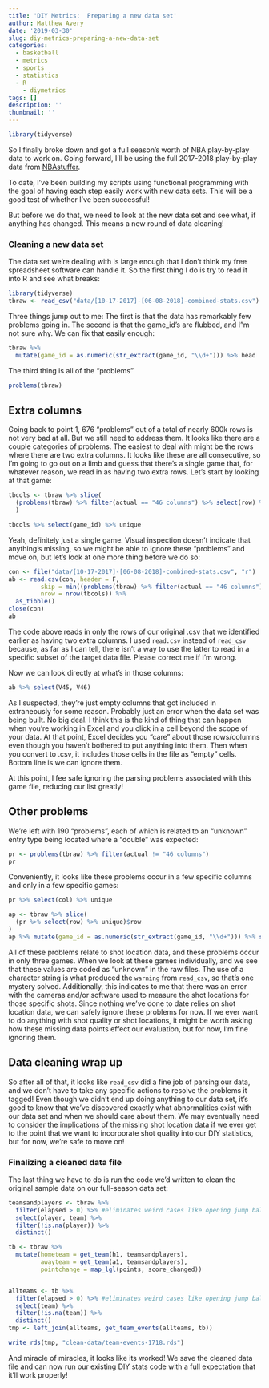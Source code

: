```yaml
---
title: 'DIY Metrics:  Preparing a new data set'
author: Matthew Avery
date: '2019-03-30'
slug: diy-metrics-preparing-a-new-data-set
categories:   
  - basketball
  - metrics
  - sports
  - statistics
  - R
    - diymetrics
tags: []
description: ''
thumbnail: ''
---
```


```r
library(tidyverse)

```

So I finally broke down and got a full season's worth of NBA play-by-play data to work on. Going forward, I'll be using the full 2017-2018 play-by-play data from <a href = "https://www.nbastuffer.com/analytics101/playbyplay-data/">NBAstuffer</a>. 

To date, I've been building my scripts using functional programming with the goal of having each step easily work with new data sets. This will be a good test of whether I've been successful!

But before we do that, we need to look at the new data set and see what, if anything has changed. This means a new round of data cleaning! 

### Cleaning a new data set

The data set we're dealing with is large enough that I don't think my free spreadsheet software can handle it. So the first thing I do is try to read it into R and see what breaks:

```r
library(tidyverse)
tbraw <- read_csv("data/[10-17-2017]-[06-08-2018]-combined-stats.csv")

```

Three things jump out to me:  The first is that the data has remarkably few problems going in. The second is that the game_id's are flubbed, and I"m not sure why. We can fix that easily enough:

```r
tbraw %>% 
  mutate(game_id = as.numeric(str_extract(game_id, "\\d+"))) %>% head
```

The third thing is all of the "problems"

```r
problems(tbraw)
```

## Extra columns 
Going back to point 1, 676 "problems" out of a total of nearly 600k rows is not very bad at all. But we still need to address them. It looks like there are a couple categories of problems. The easiest to deal with might be the rows where there are two extra columns. It looks like these are all consecutive, so I'm going to go out on a limb and guess that there's a single game that, for whatever reason, we read in as having two extra rows. Let's start by looking at that game:

```r
tbcols <- tbraw %>% slice(
  (problems(tbraw) %>% filter(actual == "46 columns") %>% select(row) %>% unique)$row
  ) 

tbcols %>% select(game_id) %>% unique

```

Yeah, definitely just a single game.  Visual inspection doesn't indicate that anything's missing, so we might be able to ignore these "problems" and move on, but let's look at one more thing before we do so:

```r
con <- file("data/[10-17-2017]-[06-08-2018]-combined-stats.csv", "r")
ab <- read.csv(con, header = F,
         skip = min((problems(tbraw) %>% filter(actual == "46 columns") %>% select(row) %>% unique)$row),
         nrow = nrow(tbcols)) %>% 
  as_tibble()
close(con)
ab
```

The code above reads in only the rows of our original .csv that we identified earlier as having two extra columns. I used `read.csv` instead of `read_csv` because, as far as I can tell, there isn't a way to use the latter to read in a specific subset of the target data file. Please correct me if I'm wrong.

Now we can look directly at what's in those columns:

```r
ab %>% select(V45, V46)
```

As I suspected, they're just empty columns that got included in extraneously for some reason. Probably just an error when the data set was being built. No big deal. I think this is the kind of thing that can happen when you're working in Excel and you click in a cell beyond the scope of your data. At that point, Excel decides you "care" about those rows/columns even though you haven't bothered to put anything into them. Then when you convert to .csv, it includes those cells in the file as "empty" cells. Bottom line is we can ignore them. 

At this point, I fee safe ignoring the parsing problems associated with this game file, reducing our list greatly!


## Other problems

We're left with 190 "problems", each of which is related to an "unknown" entry type being located where a "double" was expected:

```r
pr <- problems(tbraw) %>% filter(actual != "46 columns")
pr
```

Conveniently, it looks like these problems occur in a few specific columns and only in a few specific games:

```r
pr %>% select(col) %>% unique 

ap <- tbraw %>% slice(
  (pr %>% select(row) %>% unique)$row
)
ap %>% mutate(game_id = as.numeric(str_extract(game_id, "\\d+"))) %>% select(game_id) %>% unique
```

All of these problems relate to shot location data, and these problems occur in only three games. When we look at these games individually, and we see that these values are coded as "unknown" in the raw files. The use of a character string is what produced the `warning` from `read_csv`, so that's one mystery solved. Additionally, this indicates to me that there was an error with the cameras and/or software used to measure the shot locations for those specific shots. Since nothing we've done to date relies on shot location data, we can safely ignore these problems for now. If we ever want to do anything with shot quality or shot locations, it might be worth asking how these missing data points effect our evaluation, but for now, I'm fine ignoring them.

## Data cleaning wrap up

So after all of that, it looks like `read_csv` did a fine job of parsing our data, and we don't have to take any specific actions to resolve the problems it tagged! Even though we didn't end up doing anything to our data set, it's good to know that we've discovered exactly what abnormalities exist with our data set and when we should care about them. We may eventually need to consider the implications of the missing shot location data if we ever get to the point that we want to incorporate shot quality into our DIY statistics, but for now, we're safe to move on!

### Finalizing a cleaned data file

The last thing we have to do is run the code we'd written to clean the original sample data on our full-season data set:

```r
teamsandplayers <- tbraw %>% 
  filter(elapsed > 0) %>% #eliminates weird cases like opening jump ball
  select(player, team) %>% 
  filter(!is.na(player)) %>% 
  distinct() 

tb <- tbraw %>% 
  mutate(hometeam = get_team(h1, teamsandplayers),
         awayteam = get_team(a1, teamsandplayers),
         pointchange = map_lgl(points, score_changed)) 


allteams <- tb %>% 
  filter(elapsed > 0) %>% #eliminates weird cases like opening jump ball
  select(team) %>% 
  filter(!is.na(team)) %>% 
  distinct() 
tmp <- left_join(allteams, get_team_events(allteams, tb))

write_rds(tmp, "clean-data/team-events-1718.rds")
```

And miracle of miracles, it looks like its worked! We save the cleaned data file and can now run our existing DIY stats code with a full expectation that it'll work properly!
